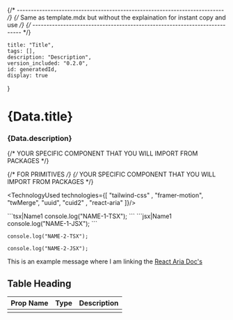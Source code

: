 {/* -------------------------------------------------------------------------- */}
{/* Same as template.mdx but without the explaination for instant copy and use */}
{/* -------------------------------------------------------------------------- */}




    title: "Title",
    tags: [],
    description: "Description",
    version_included: "0.2.0",
    id: generatedId,
    display: true
}

# {Data.title}
### {Data.description}

<HeaderDefault id={Data.id}/> 

<Preview id={Data.id}> 

<ResizableDisplay>
    {/* YOUR SPECIFIC COMPONENT THAT YOU WILL IMPORT FROM PACKAGES */}
</ResizableDisplay>

{/* FOR PRIMITIVES */}
<Display>
    {/* YOUR SPECIFIC COMPONENT THAT YOU WILL IMPORT FROM PACKAGES */}
</Display>
</Preview>

<Implementation id={Data.id}>


<TechnologyUsed technologies={[ "tailwind-css" , "framer-motion", "twMerge", "uuid", "cuid2" , "react-aria" ]}/>

<CodeBlock> 
```tsx|Name1
console.log("NAME-1-TSX");
```
```jsx|Name1
console.log("NAME-1-JSX");
```

```tsx|Name2
console.log("NAME-2-TSX");
```
```jsx|Name2
console.log("NAME-2-JSX");
```
</CodeBlock>


This is an example message where I am linking the [React Aria Doc's](https://react-spectrum.adobe.com/react-aria/)

## Table Heading

| Prop Name    | Type           | Description       |
| ------------ | ---------------| ------------------|
|              |                |                   |


</Implementation>
